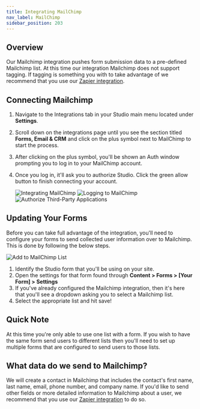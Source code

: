 ```yaml
---
title: Integrating MailChimp
nav_label: MailChimp
sidebar_position: 203
---
```


## Overview

Our Mailchimp integration pushes form submission data to a pre-defined Mailchimp list. At this time our integration
Mailchimp does not support tagging. If tagging is something you with to take advantage of we recommend that you use
our [Zapier integration](/docs/studio/Integrations/Integrating-Zapier).

## Connecting Mailchimp

1. Navigate to the Integrations tab in your Studio main menu located under **Settings**.
2. Scroll down on the integrations page until you see the section titled **Forms, Email & CRM** and click on the plus
   symbol next to MailChimp to start the process.
3. After clicking on the plus symbol, you'll be shown an Auth window prompting you to log in to your MailChimp account.
4. Once you log in, it'll ask you to authorize Studio. Click the green allow button to finish connecting your account.

   ![Integrating MailChimp](/assets/studio/MailChimp_1.png)
   ![Logging to MailChimp](/assets/studio/MailChimp_2.png)
   ![Authorize Third-Party Applications](/assets/studio/MailChimp_3.png)

## Updating Your Forms

Before you can take full advantage of the integration, you'll need to configure your forms to send collected user
information over to Mailchimp. This is done by following the below steps.

![Add to MailChimp List](/assets/studio/screely-1639495762991.png)

1. Identify the Studio form that you'll be using on your site.
2. Open the settings for that form found through **Content > Forms > [Your Form] > Settings**
3. If you've already configured the Mailchimp integration, then it's here that you'll see a dropdown asking you to
   select a Mailchimp list.
4. Select the appropriate list and hit save!

## Quick Note

At this time you're only able to use one list with a form. If you wish to have the same form send users to different
lists then you'll need to set up multiple forms that are configured to send users to those lists.

## What data do we send to Mailchimp?

We will create a contact in Mailchimp that includes the contact's first name, last name, email, phone number, and
company name. If you'd like to send other fields or more detailed information to Mailchimp about a user, we recommend
that you use our [Zapier integration](https://support.unstack.com/hc/en-us/articles/1500002540502) to do so.

